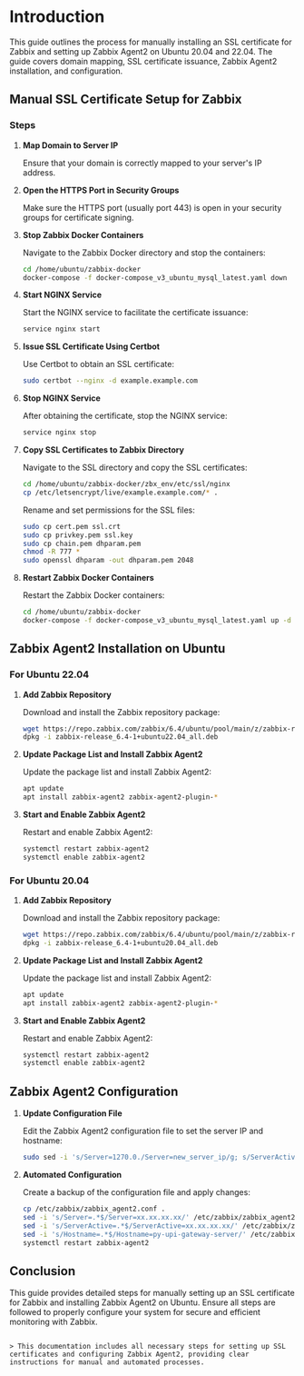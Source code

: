 # Introduction

This guide outlines the process for manually installing an SSL certificate for Zabbix and setting up Zabbix Agent2 on Ubuntu 20.04 and 22.04. The guide covers domain mapping, SSL certificate issuance, Zabbix Agent2 installation, and configuration.

## Manual SSL Certificate Setup for Zabbix

### Steps

1. **Map Domain to Server IP**

   Ensure that your domain is correctly mapped to your server's IP address.

2. **Open the HTTPS Port in Security Groups**

   Make sure the HTTPS port (usually port 443) is open in your security groups for certificate signing.

3. **Stop Zabbix Docker Containers**

   Navigate to the Zabbix Docker directory and stop the containers:

   ```bash
   cd /home/ubuntu/zabbix-docker
   docker-compose -f docker-compose_v3_ubuntu_mysql_latest.yaml down
   ```

4. **Start NGINX Service**

   Start the NGINX service to facilitate the certificate issuance:

   ```bash
   service nginx start
   ```

5. **Issue SSL Certificate Using Certbot**

   Use Certbot to obtain an SSL certificate:

   ```bash
   sudo certbot --nginx -d example.example.com
   ```

6. **Stop NGINX Service**

   After obtaining the certificate, stop the NGINX service:

   ```bash
   service nginx stop
   ```

7. **Copy SSL Certificates to Zabbix Directory**

   Navigate to the SSL directory and copy the SSL certificates:

   ```bash
   cd /home/ubuntu/zabbix-docker/zbx_env/etc/ssl/nginx
   cp /etc/letsencrypt/live/example.example.com/* .
   ```

   Rename and set permissions for the SSL files:

   ```bash
   sudo cp cert.pem ssl.crt
   sudo cp privkey.pem ssl.key
   sudo cp chain.pem dhparam.pem
   chmod -R 777 *
   sudo openssl dhparam -out dhparam.pem 2048
   ```

8. **Restart Zabbix Docker Containers**

   Restart the Zabbix Docker containers:

   ```bash
   cd /home/ubuntu/zabbix-docker
   docker-compose -f docker-compose_v3_ubuntu_mysql_latest.yaml up -d
   ```

## Zabbix Agent2 Installation on Ubuntu

### For Ubuntu 22.04

1. **Add Zabbix Repository**

   Download and install the Zabbix repository package:

   ```bash
   wget https://repo.zabbix.com/zabbix/6.4/ubuntu/pool/main/z/zabbix-release/zabbix-release_6.4-1+ubuntu22.04_all.deb
   dpkg -i zabbix-release_6.4-1+ubuntu22.04_all.deb
   ```

2. **Update Package List and Install Zabbix Agent2**

   Update the package list and install Zabbix Agent2:

   ```bash
   apt update
   apt install zabbix-agent2 zabbix-agent2-plugin-*
   ```

3. **Start and Enable Zabbix Agent2**

   Restart and enable Zabbix Agent2:

   ```bash
   systemctl restart zabbix-agent2
   systemctl enable zabbix-agent2
   ```

### For Ubuntu 20.04

1. **Add Zabbix Repository**

   Download and install the Zabbix repository package:

   ```bash
   wget https://repo.zabbix.com/zabbix/6.4/ubuntu/pool/main/z/zabbix-release/zabbix-release_6.4-1+ubuntu20.04_all.deb
   dpkg -i zabbix-release_6.4-1+ubuntu20.04_all.deb
   ```

2. **Update Package List and Install Zabbix Agent2**

   Update the package list and install Zabbix Agent2:

   ```bash
   apt update
   apt install zabbix-agent2 zabbix-agent2-plugin-*
   ```

3. **Start and Enable Zabbix Agent2**

   Restart and enable Zabbix Agent2:

   ```bash
   systemctl restart zabbix-agent2
   systemctl enable zabbix-agent2
   ```

## Zabbix Agent2 Configuration

1. **Update Configuration File**

   Edit the Zabbix Agent2 configuration file to set the server IP and hostname:

   ```bash
   sudo sed -i 's/Server=1270.0./Server=new_server_ip/g; s/ServerActive=xx.xx.xx.xx/ServerActive=new_server_ip/g; s/Hostname=Zabbixonuat/Hostname=new_hostname/g' /etc/zabbix/zabbix_agent2.conf
   ```

2. **Automated Configuration**

   Create a backup of the configuration file and apply changes:

   ```bash
   cp /etc/zabbix/zabbix_agent2.conf .
   sed -i 's/Server=.*$/Server=xx.xx.xx.xx/' /etc/zabbix/zabbix_agent2.conf
   sed -i 's/ServerActive=.*$/ServerActive=xx.xx.xx.xx/' /etc/zabbix/zabbix_agent2.conf
   sed -i 's/Hostname=.*$/Hostname=py-upi-gateway-server/' /etc/zabbix/zabbix_agent2.conf
   systemctl restart zabbix-agent2
   ```

## Conclusion

This guide provides detailed steps for manually setting up an SSL certificate for Zabbix and installing Zabbix Agent2 on Ubuntu. Ensure all steps are followed to properly configure your system for secure and efficient monitoring with Zabbix.

```

> This documentation includes all necessary steps for setting up SSL certificates and configuring Zabbix Agent2, providing clear instructions for manual and automated processes.